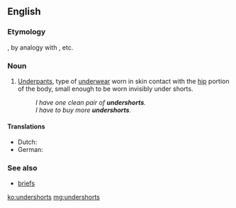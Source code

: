 ==English==

===Etymology===
{{prefix|under|shorts}}, by analogy with {{term|underpants}}, etc.

===Noun===
{{en-plural noun}}

# [[underpants|Underpants]], type of [[underwear]] worn in skin contact with the [[hip]] portion of the body, small enough to be worn invisibly under shorts.
#: ''I have one clean pair of '''undershorts'''.''
#: ''I have to buy more '''undershorts'''.''

====Translations====
* Dutch: {{t+|nl|onderbroek}}
* German: {{t+|de|Unterhose}}

===See also===
* [[briefs]]

[[ko:undershorts]]
[[mg:undershorts]]